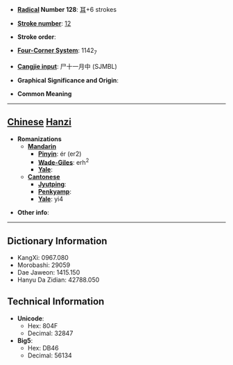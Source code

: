 * '''[[Wiktionary:Chinese radical index| Radical]] Number 128''': [[Wiktionary:Chinese radical index 耳|耳]]+6 strokes

* '''[[Wiktionary:Chinese total strokes index|Stroke number]]''': [[Wiktionary:Chinese total strokes index 12|12]]

* '''Stroke order''': 

* '''[[Wiktionary:Chinese four corner index|Four-Corner System]]''': 1142<sub>7</sub>

* '''[[Wiktionary:Chinese Cangjie index|Cangjie input]]''': 尸十一月中 (SJMBL)

* '''Graphical Significance and Origin''': 

* '''Common Meaning'''

----

== [[Chinese]] [[Hanzi]] ==

* '''Romanizations'''
** '''[[Mandarin]]'''
*** '''[[Pinyin]]''': ér (er2)
*** '''[[Wade-Giles]]''': erh<sup>2</sup>
*** '''[[Yale]]''': 
** '''[[Cantonese]]'''
*** '''[[Jyutping]]''':
*** '''[[Penkyamp]]''': 
*** '''[[Yale]]''': yi4

* '''Other info''': 

----

== Dictionary Information ==

* KangXi: 0967.080
* Morobashi: 29059
* Dae Jaweon: 1415.150
* Hanyu Da Zidian: 42788.050

== Technical Information ==

* '''Unicode''':
** Hex: 804F
** Decimal: 32847
* '''Big5''':
** Hex: DB46
** Decimal: 56134